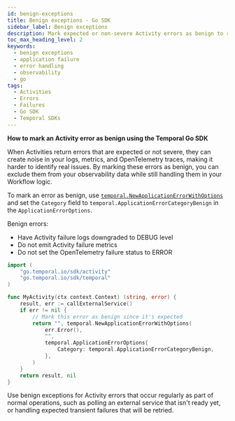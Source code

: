 ```yaml
---
id: benign-exceptions
title: Benign exceptions - Go SDK
sidebar_label: Benign exceptions
description: Mark expected or non-severe Activity errors as benign to reduce noise in logs, metrics, and OpenTelemetry traces.
toc_max_heading_level: 2
keywords:
  - benign exceptions
  - application failure
  - error handling
  - observability
  - go
tags:
  - Activities
  - Errors
  - Failures
  - Go SDK
  - Temporal SDKs
---
```


**How to mark an Activity error as benign using the Temporal Go SDK**

When Activities return errors that are expected or not severe, they can create noise in your logs, metrics, and OpenTelemetry traces, making it harder to identify real issues.
By marking these errors as benign, you can exclude them from your observability data while still handling them in your Workflow logic.

To mark an error as benign, use [`temporal.NewApplicationErrorWithOptions`](https://pkg.go.dev/go.temporal.io/sdk/temporal#NewApplicationErrorWithOptions) and set the `Category` field to `temporal.ApplicationErrorCategoryBenign` in the `ApplicationErrorOptions`.

Benign errors:
- Have Activity failure logs downgraded to DEBUG level
- Do not emit Activity failure metrics
- Do not set the OpenTelemetry failure status to ERROR

```go
import (
	"go.temporal.io/sdk/activity"
	"go.temporal.io/sdk/temporal"
)

func MyActivity(ctx context.Context) (string, error) {
	result, err := callExternalService()
	if err != nil {
		// Mark this error as benign since it's expected
		return "", temporal.NewApplicationErrorWithOptions(
			err.Error(),
			"",
			temporal.ApplicationErrorOptions{
				Category: temporal.ApplicationErrorCategoryBenign,
			},
		)
	}
	return result, nil
}
```

Use benign exceptions for Activity errors that occur regularly as part of normal operations, such as polling an external service that isn't ready yet, or handling expected transient failures that will be retried.
